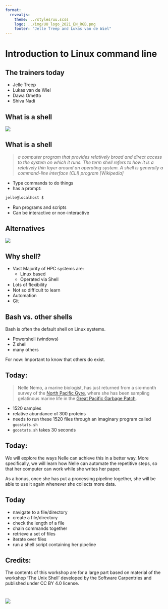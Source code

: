 ```yaml
--- 
format: 
  revealjs:
    theme: ../styles/uu.scss
    logo: ../img/UU_logo_2021_EN_RGB.png
    footer: "Jelle Treep and Lukas van de Wiel"
---
```


# Introduction to Linux command line {data-background-color="#FFCD00"}

## The trainers today

::: {.theme-section-large}
- Jelle Treep
- Lukas van de Wiel
- Dawa Ometto
- Shiva Nadi

:::

## What is a shell

![](https://kids.kiddle.co/images/0/07/MS-Dos_screenshot.png)


## What is a shell

::: {.theme-section-large}

> *a computer program that provides relatively broad and direct access to the system on which it runs. The term shell refers to how it is a relatively thin layer around an operating system. A shell is generally a command-line interface (CLI) program [Wikipedia]*

- Type commands to do things
- has a prompt:

```bash
jelle@localhost $ 
```
- Run programs and scripts
- Can be interactive or non-interactive

:::

## Alternatives

![](https://servicedesk.surf.nl/wiki/download/attachments/101089402/ood_interactive_apps.png?version=1&modificationDate=1730985190006&api=v2)

## Why shell?

::: {.theme-section-large}

- Vast Majority of HPC systems are:
  * Linux based
  * Operated via Shell

- Lots of flexibility
- Not so difficult to learn
- Automation
- Git

:::

## Bash vs. other shells

::: {.theme-section-large}

Bash is often the default shell on Linux systems.

- Powershell (windows)
- Z shell
- many others

For now: Important to know that others do exist.

:::

## Today:

::: {.theme-section-large}

> Nelle Nemo, a marine biologist, has just returned from a six-month survey of the [North Pacific Gyre](https://en.wikipedia.org/wiki/North_Pacific_Gyre), where she has been sampling gelatinous marine life in the [Great Pacific Garbage Patch](https://en.wikipedia.org/wiki/Great_Pacific_Garbage_Patch).

- 1520 samples
- relative abundance of 300 proteins
- needs to run these 1520 files through an imaginary program called `goostats.sh`
- `goostats.sh` takes 30 seconds

:::

## Today:

::: {.theme-section-large}

We will explore the ways Nelle can achieve this in a better way. More specifically, we will learn how Nelle can automate the repetitive steps, so that her computer can work while she writes her paper.

As a bonus,
once she has put a processing pipeline together,
she will be able to use it again whenever she collects more data.

:::

## Today

::: {.theme-section-large}

- navigate to a file/directory
- create a file/directory
- check the length of a file
- chain commands together
- retrieve a set of files
- iterate over files
- run a shell script containing her pipeline

:::

## Credits:

::: {.theme-section-large}

The contents of this workshop are for a large part based on material of the workshop ‘The Unix Shell’ developed by the Software Carpentries and published under CC BY 4.0 license.

:::

# {data-background-color="#FFCD00"}

![](../img/UU_logo_2021_EN_RGB_payoff.png)
